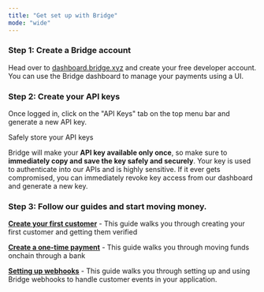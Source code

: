 ```yaml
---
title: "Get set up with Bridge"
mode: "wide"
---
```


### Step 1: Create a Bridge account

Head over to [dashboard.bridge.xyz](https://dashboard.bridge.xyz) and create your free developer account. You can use the Bridge dashboard to manage your payments using a UI.

### Step 2: Create your API keys

Once logged in, click on the "API Keys" tab on the top menu bar and generate a new API key.

<Danger>
  Safely store your API keys
</Danger>

Bridge will make your **API key available only once**, so make sure to **immediately copy and save the key safely and securely**. Your key is used to authenticate into our APIs and is highly sensitive. If it ever gets compromised, you can immediately revoke key access from our dashboard and generate a new key.

### Step 3: Follow our guides and start moving money.

[**Create your first customer**](/get-started/introduction/quick-start/create-your-first-customer) - This guide walks you through creating your first customer and getting them verified

[**Create a one-time payment**](/get-started/introduction/quick-start/create-a-one-time-payment) - This guide walks you through moving funds onchain through a bank

[**Setting up webhooks**](/get-started/introduction/quick-start/setting-up-webhooks) - This guide walks you through setting up and using Bridge webhooks to handle customer events in your application.